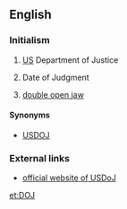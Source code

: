 ==English==

===Initialism===
{{rfc-header|Initialism}}
{{head|en|initialism}}

# {{context|US|lang=en}} [[US]] Department of Justice
# Date of Judgment
# {{context|travel|aviation|lang=en}} [[double open jaw]]
====Synonyms====
* [[USDOJ]]

===External links===
* [http://www.usdoj.gov/ official website of USDoJ]

[[et:DOJ]]